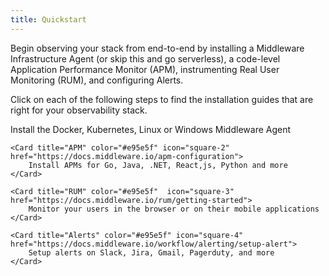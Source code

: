 ```yaml
---
title: Quickstart
---
```


Begin observing your stack from end-to-end by installing a Middleware Infrastructure Agent (or skip this and go serverless), a code-level Application Performance Monitor (APM), instrumenting Real User Monitoring (RUM), and configuring Alerts.

Click on each of the following steps to find the installation guides that are right for your observability stack.

<CardGroup cols={2}>
    <Card title="Middleware Agent (or Serverless)" color="#e95e5f" icon="square-1" href="https://docs.middleware.io/agent-installation/overview#installing-the-middleware-agent">
        Install the Docker, Kubernetes, Linux or Windows Middleware Agent
    </Card>

    <Card title="APM" color="#e95e5f" icon="square-2" href="https://docs.middleware.io/apm-configuration">
        Install APMs for Go, Java, .NET, React,js, Python and more
    </Card>

    <Card title="RUM" color="#e95e5f"  icon="square-3" href="https://docs.middleware.io/rum/getting-started">
        Monitor your users in the browser or on their mobile applications
    </Card>

    <Card title="Alerts" color="#e95e5f" icon="square-4" href="https://docs.middleware.io/workflow/alerting/setup-alert">
        Setup alerts on Slack, Jira, Gmail, Pagerduty, and more
    </Card>
</CardGroup>



